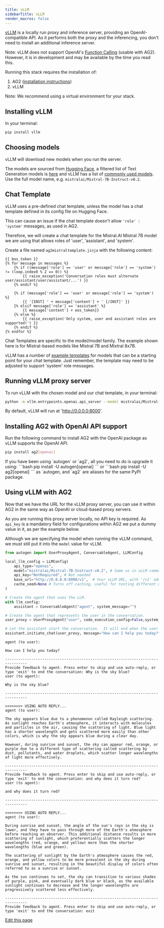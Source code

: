 ```yaml
---
title: vLLM
sidebarTitle: vLLM
render_macros: false
---
```


[vLLM](https://github.com/vllm-project/vllm) is a locally run proxy and inference server, providing an OpenAI-compatible API. As it performs both the proxy and the inferencing, you don't need to install an additional inference server.

Note: vLLM does not support OpenAI's [Function Calling](https://platform.openai.com/docs/guides/function-calling) (usable with AG2). However, it is in development and may be available by the time you read this.

Running this stack requires the installation of:
1. AG2 ([installation instructions](/docs/user-guide/basic-concepts/installing-ag2))
2. vLLM

Note: We recommend using a virtual environment for your stack.

## Installing vLLM

In your terminal:

```bash
pip install vllm
```

## Choosing models

vLLM will download new models when you run the server.

The models are sourced from [Hugging Face](https://huggingface.co), a filtered list of Text Generation models is [here](https://huggingface.co/models?pipeline_tag=text-generation&sort=trending) and vLLM has a list of [commonly used models](https://docs.vllm.ai/en/latest/models/supported_models.html). Use the full model name, e.g. `mistralai/Mistral-7B-Instruct-v0.2`.

## Chat Template

vLLM uses a pre-defined chat template, unless the model has a chat template defined in its config file on Hugging Face.

This can cause an issue if the chat template doesn't allow `'role' : 'system'` messages, as used in AG2.

Therefore, we will create a chat template for the Mistral.AI Mistral 7B model we are using that allows roles of 'user', 'assistant', and 'system'.

Create a file named `ag2mistraltemplate.jinja` with the following content:
```text
{{ bos_token }}
{% for message in messages %}
    {% if ((message['role'] == 'user' or message['role'] == 'system') != (loop.index0 % 2 == 0)) %}
        {{ raise_exception('Conversation roles must alternate user/assistant/user/assistant/...') }}
    {% endif %}

    {% if (message['role'] == 'user' or message['role'] == 'system') %}
        {{ '[INST] ' + message['content'] + ' [/INST]' }}
    {% elsif message['role'] == 'assistant' %}
        {{ message['content'] + eos_token}}
    {% else %}
        {{ raise_exception('Only system, user and assistant roles are supported!') }}
    {% endif %}
{% endfor %}
```
<div class="warning">
<Warning>
Chat Templates are specific to the model/model family. The example shown here is for Mistral-based models like Mistral 7B and Mixtral 8x7B.

vLLM has a number of [example templates](https://github.com/vllm-project/vllm/tree/main/examples) for models that can be a
starting point for your chat template. Just remember, the template may need to be adjusted to support 'system' role messages.
</Warning>
</div>

## Running vLLM proxy server

To run vLLM with the chosen model and our chat template, in your terminal:

```bash
python -m vllm.entrypoints.openai.api_server --model mistralai/Mistral-7B-Instruct-v0.2 --chat-template ag2mistraltemplate.jinja
```

By default, vLLM will run at 'http://0.0.0.0:8000'.

## Installing AG2 with OpenAI API support

Run the following command to install AG2 with the OpenAI package as vLLM supports the OpenAI API.

```bash
pip install ag2[openai]
```

<Tip>
If you have been using `autogen` or `ag2`, all you need to do is upgrade it using:
```bash
pip install -U autogen[openai]
```
or
```bash
pip install -U ag2[openai]
```
as `autogen, and `ag2` are aliases for the same PyPI package.
</Tip>

## Using vLLM with AG2

Now that we have the URL for the vLLM proxy server, you can use it within AG2 in the same way as OpenAI or cloud-based proxy servers.

As you are running this proxy server locally, no API key is required. As `api_key` is a mandatory field for configurations within AG2 we put a dummy value in it, as per the example below.

Although we are specifying the model when running the vLLM command, we must still put it into the `model` value for vLLM.

```python
from autogen import UserProxyAgent, ConversableAgent, LLMConfig

local_llm_config = LLMConfig(
    api_type="openai",
    model="mistralai/Mistral-7B-Instruct-v0.2", # Same as in vLLM command
    api_key="NotRequired", # Not needed
    base_url="http://0.0.0.0:8000/v1",  # Your vLLM URL, with '/v1' added
    cache_seed=None # Turns off caching, useful for testing different models
)

# Create the agent that uses the LLM.
with llm_config:
    assistant = ConversableAgent("agent", system_message="")

# Create the agent that represents the user in the conversation.
user_proxy = UserProxyAgent("user", code_execution_config=False,system_message="")

# Let the assistant start the conversation.  It will end when the user types exit.
assistant.initiate_chat(user_proxy, message="How can I help you today?")
```

```console
agent (to user):

How can I help you today?

--------------------------------------------------------------------------------
Provide feedback to agent. Press enter to skip and use auto-reply, or type 'exit' to end the conversation: Why is the sky blue?
user (to agent):

Why is the sky blue?

--------------------------------------------------------------------------------

>>>>>>>> USING AUTO REPLY...
agent (to user):

The sky appears blue due to a phenomenon called Rayleigh scattering. As sunlight reaches Earth's atmosphere, it interacts with molecules and particles in the air, causing the scattering of light. Blue light has a shorter wavelength and gets scattered more easily than other colors, which is why the sky appears blue during a clear day.

However, during sunrise and sunset, the sky can appear red, orange, or purple due to a different type of scattering called scattering by dust, pollutants, and water droplets, which scatter longer wavelengths of light more effectively.

--------------------------------------------------------------------------------
Provide feedback to agent. Press enter to skip and use auto-reply, or type 'exit' to end the conversation: and why does it turn red?
user (to agent):

and why does it turn red?

--------------------------------------------------------------------------------

>>>>>>>> USING AUTO REPLY...
agent (to user):

During sunrise and sunset, the angle of the sun's rays in the sky is lower, and they have to pass through more of the Earth's atmosphere before reaching an observer. This additional distance results in more scattering of sunlight, which preferentially scatters the longer wavelengths (red, orange, and yellow) more than the shorter wavelengths (blue and green).

The scattering of sunlight by the Earth's atmosphere causes the red, orange, and yellow colors to be more prevalent in the sky during sunrise and sunset, resulting in the beautiful display of colors often referred to as a sunrise or sunset.

As the sun continues to set, the sky can transition to various shades of purple, pink, and eventually dark blue or black, as the available sunlight continues to decrease and the longer wavelengths are progressively scattered less effectively.

--------------------------------------------------------------------------------
Provide feedback to agent. Press enter to skip and use auto-reply, or type 'exit' to end the conversation: exit
```

<div className="edit-url-container">
    <a className="edit-url" href="https://github.com/ag2ai/ag2/edit/main/website/docs/user-guide/models/vLLM.mdx" target='_blank'><Icon icon="pen" iconType="solid" size="13px"/> Edit this page</a>
</div>
